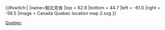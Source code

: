 {{#switch:{{{1}}}|
|name=魁北克省
|top = 62.8
|bottom = 44.7
|left = -81.0
|right = -56.5
|image = Canada Quebec location map 2.svg
}}<noinclude>{{Location map/Info|Canada Quebec}}
{{Documentation}}
[[Category:加拿大地理位置圖模板|Quebec]]
</noinclude>
